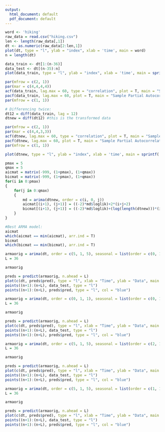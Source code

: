 ```yaml
---
output:
  html_document: default
  pdf_document: default
---
```



```r
word <- 'hiking'
raw_data = read.csv("hiking.csv")
len <- length(raw_data[,1])
dt <- as.numeric(raw_data[2:len,1])
plot(dt, type = "l", ylab = "index", xlab = 'time', main = word)
n = length(dt)
```
```r
data_train <- dt[1:(n-36)]
data_test <- dt[(n-35):n]
plot(data_train, type = "l", ylab = "index", xlab = 'time', main = sprintf('%s (train)', word))
```
```r
par(mfrow = c(2, 1))
par(mar = c(4,4,4,4))
acf(data_train, lag.max = 60, type = "correlation", plot = T, main = "Sample Autocorrelation")
pacf(data_train, lag.max = 60, plot = T, main = "Sample Partial Autocorrelation")
par(mfrow = c(1, 1))
```
```r
# Differencing twice:
dt12 = diff(data_train, lag = 12)
dtnew = diff(dt12) #this is the transformed data

par(mfrow = c(2, 1))
par(mar = c(4,4,3,3))
acf(dtnew, lag.max = 60, type = "correlation", plot = T, main = "Sample Autocorrelation")
pacf(dtnew, lag.max = 60, plot = T, main = "Sample Partial Autocorrelation")
par(mfrow = c(1, 1))

plot(dtnew, type = "l", ylab = "index", xlab = 'time', main = sprintf('%s (train, tranformed)', word))
```
```r
pmax = 5
qmax = 5
aicmat = matrix(-999, (1+pmax), (1+qmax))
bicmat = matrix(-999, (1+pmax), (1+qmax))
for(i in 0:pmax)
{
    for(j in 0:qmax)
    {
        md = arima(dtnew, order = c(i, 0, j))
        aicmat[(i+1), (j+1)] = ((-2)*md$loglik)+2*(i+j+2)
        bicmat[(i+1), (j+1)] = ((-2)*md$loglik)+(log(length(dtnew)))*(i+j+2)
    }
}

#Best ARMA model:
aicmat
which(aicmat == min(aicmat), arr.ind = T)
bicmat
which(bicmat == min(bicmat), arr.ind = T)
```
```r
armaorig = arima(dt, order = c(5, 1, 5), seasonal = list(order = c(0, 1, 0), period = 12))
L = 36

armaorig

preds = predict(armaorig, n.ahead = L)
plot(c(dt, preds$pred), type = "l", xlab = "Time", ylab = "Data", main = 'ARMA(5,5)')
points((n+1):(n+L), data_test, type = "l")
points((n+1):(n+L), preds$pred, type = "l", col = "blue")
```
```r
armaorig = arima(dt, order = c(0, 1, 1), seasonal = list(order = c(0, 1, 0), period = 12))
L = 36

armaorig

preds = predict(armaorig, n.ahead = L)
plot(c(dt, preds$pred), type = "l", xlab = "Time", ylab = "Data", main = 'MA(1)')
points((n+1):(n+L), data_test, type = "l")
points((n+1):(n+L), preds$pred, type = "l", col = "blue")
```

```r
armaorig = arima(dt, order = c(5, 1, 5), seasonal = list(order = c(2, 1, 1), period = 12))
L = 36

armaorig

preds = predict(armaorig, n.ahead = L)
plot(c(dt, preds$pred), type = "l", xlab = "Time", ylab = "Data", main = 'ARMA(5,5) X (2,1)_12')
points((n+1):(n+L), data_test, type = "l")
points((n+1):(n+L), preds$pred, type = "l", col = "blue")
```

```r
armaorig = arima(dt, order = c(5, 1, 5), seasonal = list(order = c(1, 1, 1), period = 12))
L = 36

armaorig

preds = predict(armaorig, n.ahead = L)
plot(c(dt, preds$pred), type = "l", xlab = "Time", ylab = "Data", main = 'ARMA(5,5) X (1,1)_12')
points((n+1):(n+L), data_test, type = "l")
points((n+1):(n+L), preds$pred, type = "l", col = "blue")
```

